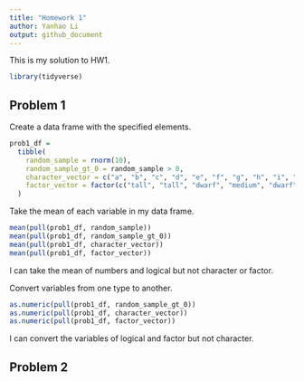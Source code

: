 ```yaml
---
title: "Homework 1"
author: Yanhao Li
output: github_document
---
```


This is my solution to HW1.

```r
library(tidyverse)
```


## Problem 1

Create a data frame with the specified elements.

```r
prob1_df =
  tibble(
    random_sample = rnorm(10),
    random_sample_gt_0 = random_sample > 0,
    character_vector = c("a", "b", "c", "d", "e", "f", "g", "h", "i", "j"),
    factor_vector = factor(c("tall", "tall", "dwarf", "medium", "dwarf", "medium", "tall", "tall", "tall", "dwarf"))
  )
```

Take the mean of each variable in my data frame.

```r
mean(pull(prob1_df, random_sample))
mean(pull(prob1_df, random_sample_gt_0))
mean(pull(prob1_df, character_vector))
mean(pull(prob1_df, factor_vector))
```

I can take the mean of numbers and logical but not character or factor.

Convert variables from one type to another.

```r
as.numeric(pull(prob1_df, random_sample_gt_0))
as.numeric(pull(prob1_df, character_vector))
as.numeric(pull(prob1_df, factor_vector))
```

I can convert the variables of logical and factor but not character.

## Problem 2